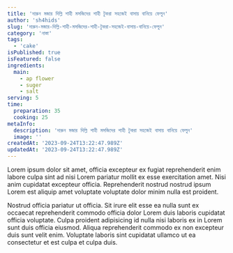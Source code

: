 ```yaml
---
title: 'দারুন মজার দিল্লি শাহী মসজিদের শাহী টুকরা সহজেই বাসায় বানিয়ে ফেলুন'
author: 'sh4hids'
slug: 'দারুন-মজার-দিল্লি-শাহী-মসজিদের-শাহী-টুকরা-সহজেই-বাসায়-বানিয়ে-ফেলুন'
category: 'নাস্তা'
tags:
  - 'cake'
isPublished: true
isFeatured: false
ingredients:
  main:
    - ap flower
    - suger
    - salt
serving: 5
time:
  preparation: 35
  cooking: 25
metaInfo:
  description: 'দারুন মজার দিল্লি শাহী মসজিদের শাহী টুকরা সহজেই বাসায় বানিয়ে ফেলুন'
  image: ''
createdAt: '2023-09-24T13:22:47.989Z'
updatedAt: '2023-09-24T13:22:47.989Z'
---
```



<StepHeader stepNumber={1} />

Lorem ipsum dolor sit amet, officia excepteur ex fugiat reprehenderit enim labore culpa sint ad nisi Lorem pariatur mollit ex esse exercitation amet. Nisi anim cupidatat excepteur officia. Reprehenderit nostrud nostrud ipsum Lorem est aliquip amet voluptate voluptate dolor minim nulla est proident.

<StepHeader stepNumber={2} />

Nostrud officia pariatur ut officia. Sit irure elit esse ea nulla sunt ex occaecat reprehenderit commodo officia dolor Lorem duis laboris cupidatat officia voluptate. Culpa proident adipisicing id nulla nisi laboris ex in Lorem sunt duis officia eiusmod. Aliqua reprehenderit commodo ex non excepteur duis sunt velit enim. Voluptate laboris sint cupidatat ullamco ut ea consectetur et est culpa et culpa duis.
